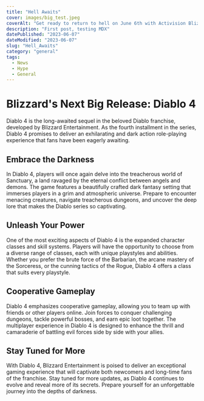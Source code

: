 ```yaml
---
title: "Hell Awaits"
cover: images/big_test.jpeg
coverAlt: "Get ready to return to hell on June 6th with Activision Blizzards latest title, Diablo 4"
description: "First post, testing MDX"
datePublished: "2023-06-07"
dateModified: "2023-06-07"
slug: "Hell_Awaits"
category: "general"
tags:
  - News
  - Hype
  - General
---
```

# Blizzard's Next Big Release: Diablo 4


Diablo 4 is the long-awaited sequel in the beloved Diablo franchise, developed by Blizzard Entertainment. As the fourth installment in the series, Diablo 4 promises to deliver an exhilarating and dark action role-playing experience that fans have been eagerly awaiting.

## Embrace the Darkness

In Diablo 4, players will once again delve into the treacherous world of Sanctuary, a land ravaged by the eternal conflict between angels and demons. The game features a beautifully crafted dark fantasy setting that immerses players in a grim and atmospheric universe. Prepare to encounter menacing creatures, navigate treacherous dungeons, and uncover the deep lore that makes the Diablo series so captivating.

## Unleash Your Power

One of the most exciting aspects of Diablo 4 is the expanded character classes and skill systems. Players will have the opportunity to choose from a diverse range of classes, each with unique playstyles and abilities. Whether you prefer the brute force of the Barbarian, the arcane mastery of the Sorceress, or the cunning tactics of the Rogue, Diablo 4 offers a class that suits every playstyle.

## Cooperative Gameplay

Diablo 4 emphasizes cooperative gameplay, allowing you to team up with friends or other players online. Join forces to conquer challenging dungeons, tackle powerful bosses, and earn epic loot together. The multiplayer experience in Diablo 4 is designed to enhance the thrill and camaraderie of battling evil forces side by side with your allies.

## Stay Tuned for More

With Diablo 4, Blizzard Entertainment is poised to deliver an exceptional gaming experience that will captivate both newcomers and long-time fans of the franchise. Stay tuned for more updates, as Diablo 4 continues to evolve and reveal more of its secrets. Prepare yourself for an unforgettable journey into the depths of darkness.
